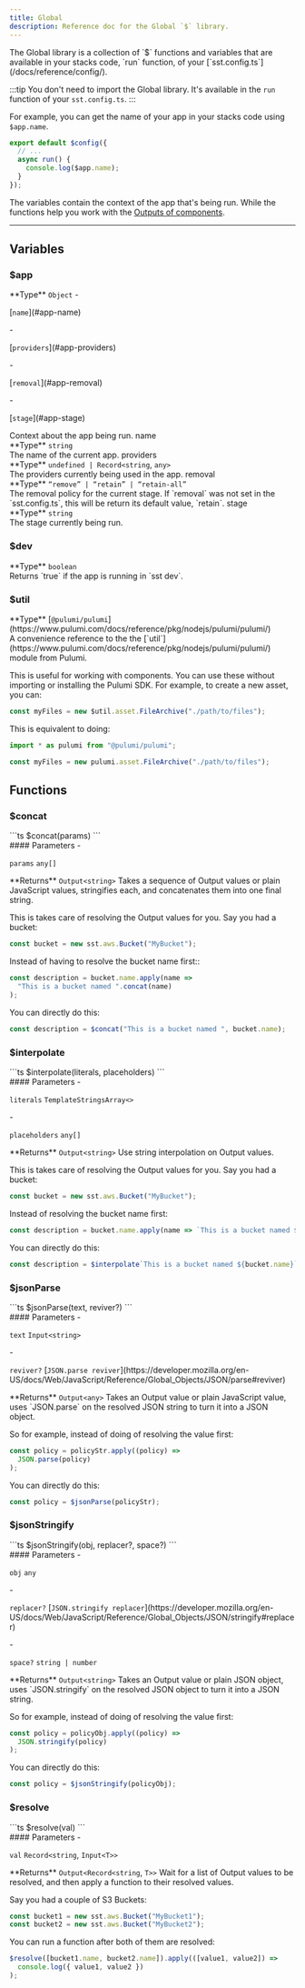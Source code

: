 ```yaml
---
title: Global
description: Reference doc for the Global `$` library.
---
```



<div class="tsdoc">

<Section type="about">
The Global library is a collection of `$` functions and variables that are available in your stacks code, `run` function, of your [`sst.config.ts`](/docs/reference/config/).

:::tip
You don't need to import the Global library. It's available in the `run` function of your `sst.config.ts`.
:::

For example, you can get the name of your app in your stacks code using `$app.name`.

```ts title="sst.config.ts" {4}
export default $config({
  // ...
  async run() {
    console.log($app.name);
  }
});
```

The variables contain the context of the app that's being run. While the functions help you work with the [Outputs of components](/docs/components##inputs--outputs).
</Section>

---

## Variables

### $app
<Segment>
<Section type="parameters">
<InlineSection>
**Type** <code class="primitive">Object</code>
</InlineSection>
- <p>[<code class="key">name</code>](#app-name)</p>
- <p>[<code class="key">providers</code>](#app-providers)</p>
- <p>[<code class="key">removal</code>](#app-removal)</p>
- <p>[<code class="key">stage</code>](#app-stage)</p>
</Section>
Context about the app being run.
</Segment>
<NestedTitle id="app-name" Tag="h4" parent="$app.">name</NestedTitle>
<Segment>
<Section type="parameters">
<InlineSection>
**Type** <code class="primitive">string</code>
</InlineSection>
</Section>
The name of the current app.
</Segment>
<NestedTitle id="app-providers" Tag="h4" parent="$app.">providers</NestedTitle>
<Segment>
<Section type="parameters">
<InlineSection>
**Type** <code class="primitive">undefined</code><code class="symbol"> | </code><code class="primitive">Record</code><code class="symbol">&lt;</code><code class="primitive">string</code>, <code class="primitive">any</code><code class="symbol">&gt;</code>
</InlineSection>
</Section>
The providers currently being used in the app.
</Segment>
<NestedTitle id="app-removal" Tag="h4" parent="$app.">removal</NestedTitle>
<Segment>
<Section type="parameters">
<InlineSection>
**Type** <code class="symbol">&ldquo;</code><code class="primitive">remove</code><code class="symbol">&rdquo;</code><code class="symbol"> | </code><code class="symbol">&ldquo;</code><code class="primitive">retain</code><code class="symbol">&rdquo;</code><code class="symbol"> | </code><code class="symbol">&ldquo;</code><code class="primitive">retain-all</code><code class="symbol">&rdquo;</code>
</InlineSection>
</Section>
The removal policy for the current stage. If `removal` was not set in the `sst.config.ts`, this will be return its default value, `retain`.
</Segment>
<NestedTitle id="app-stage" Tag="h4" parent="$app.">stage</NestedTitle>
<Segment>
<Section type="parameters">
<InlineSection>
**Type** <code class="primitive">string</code>
</InlineSection>
</Section>
The stage currently being run.
</Segment>

### $dev
<Segment>
<Section type="parameters">
<InlineSection>
**Type** <code class="primitive">boolean</code>
</InlineSection>
</Section>
Returns `true` if the app is running in `sst dev`.
</Segment>

### $util
<Segment>
<Section type="parameters">
<InlineSection>
**Type** [<code class="type">@pulumi/pulumi</code>](https://www.pulumi.com/docs/reference/pkg/nodejs/pulumi/pulumi/)
</InlineSection>
</Section>
A convenience reference to the the [`util`](https://www.pulumi.com/docs/reference/pkg/nodejs/pulumi/pulumi/) module from Pulumi.

This is useful for working with components. You can use these without importing or installing the Pulumi SDK.
For example, to create a new asset, you can:

```ts title="sst.config.ts"
const myFiles = new $util.asset.FileArchive("./path/to/files");
```

This is equivalent to doing:

```ts title="sst.config.ts"
import * as pulumi from "@pulumi/pulumi";

const myFiles = new pulumi.asset.FileArchive("./path/to/files");
```
</Segment>

## Functions

### $concat
<Segment>
<Section type="signature">
```ts
$concat(params)
```
</Section>

<Section type="parameters">
#### Parameters
- <p><code class="key">params</code> <code class="primitive">any</code><code class="symbol">[]</code></p>
</Section>

<InlineSection>
**Returns** <code class="primitive">Output</code><code class="symbol">&lt;</code><code class="primitive">string</code><code class="symbol">&gt;</code>
</InlineSection>
Takes a sequence of Output values or plain JavaScript values, stringifies each,
and concatenates them into one final string.

This is takes care of resolving the Output values for you. Say you had a bucket:

```ts
const bucket = new sst.aws.Bucket("MyBucket");
```

Instead of having to resolve the bucket name first::

```ts
const description = bucket.name.apply(name =>
  "This is a bucket named ".concat(name)
);
```

You can directly do this:

```ts
const description = $concat("This is a bucket named ", bucket.name);
```
</Segment>

### $interpolate
<Segment>
<Section type="signature">
```ts
$interpolate(literals, placeholders)
```
</Section>

<Section type="parameters">
#### Parameters
- <p><code class="key">literals</code> <code class="primitive">TemplateStringsArray</code><code class="symbol">&lt;</code><code class="symbol">&gt;</code></p>
- <p><code class="key">placeholders</code> <code class="primitive">any</code><code class="symbol">[]</code></p>
</Section>

<InlineSection>
**Returns** <code class="primitive">Output</code><code class="symbol">&lt;</code><code class="primitive">string</code><code class="symbol">&gt;</code>
</InlineSection>
Use string interpolation on Output values.

This is takes care of resolving the Output values for you. Say you had a bucket:

```ts
const bucket = new sst.aws.Bucket("MyBucket");
```

Instead of resolving the bucket name first:

```ts
const description = bucket.name.apply(name => `This is a bucket named ${name}`);
```

You can directly do this:
```ts
const description = $interpolate`This is a bucket named ${bucket.name}`;
```
</Segment>

### $jsonParse
<Segment>
<Section type="signature">
```ts
$jsonParse(text, reviver?)
```
</Section>

<Section type="parameters">
#### Parameters
- <p><code class="key">text</code> <code class="primitive">Input</code><code class="symbol">&lt;</code><code class="primitive">string</code><code class="symbol">&gt;</code></p>
- <p><code class="key">reviver?</code> [<code class="type">JSON.parse reviver</code>](https://developer.mozilla.org/en-US/docs/Web/JavaScript/Reference/Global_Objects/JSON/parse#reviver)</p>
</Section>

<InlineSection>
**Returns** <code class="primitive">Output</code><code class="symbol">&lt;</code><code class="primitive">any</code><code class="symbol">&gt;</code>
</InlineSection>
Takes an Output value or plain JavaScript value, uses `JSON.parse`
on the resolved JSON string to turn it into a JSON object.

So for example, instead of doing of resolving the value first:

```ts
const policy = policyStr.apply((policy) =>
  JSON.parse(policy)
);
```

You can directly do this:

```ts
const policy = $jsonParse(policyStr);
```
</Segment>

### $jsonStringify
<Segment>
<Section type="signature">
```ts
$jsonStringify(obj, replacer?, space?)
```
</Section>

<Section type="parameters">
#### Parameters
- <p><code class="key">obj</code> <code class="primitive">any</code></p>
- <p><code class="key">replacer?</code> [<code class="type">JSON.stringify replacer</code>](https://developer.mozilla.org/en-US/docs/Web/JavaScript/Reference/Global_Objects/JSON/stringify#replacer)</p>
- <p><code class="key">space?</code> <code class="primitive">string</code><code class="symbol"> | </code><code class="primitive">number</code></p>
</Section>

<InlineSection>
**Returns** <code class="primitive">Output</code><code class="symbol">&lt;</code><code class="primitive">string</code><code class="symbol">&gt;</code>
</InlineSection>
Takes an Output value or plain JSON object, uses `JSON.stringify`
on the resolved JSON object to turn it into a JSON string.

So for example, instead of doing of resolving the value first:

```ts
const policy = policyObj.apply((policy) =>
  JSON.stringify(policy)
);
```

You can directly do this:

```ts
const policy = $jsonStringify(policyObj);
```
</Segment>

### $resolve
<Segment>
<Section type="signature">
```ts
$resolve(val)
```
</Section>

<Section type="parameters">
#### Parameters
- <p><code class="key">val</code> <code class="primitive">Record</code><code class="symbol">&lt;</code><code class="primitive">string</code>, <code class="primitive">Input</code><code class="symbol">&lt;</code><code class="primitive">T</code><code class="symbol">&gt;</code><code class="symbol">&gt;</code></p>
</Section>

<InlineSection>
**Returns** <code class="primitive">Output</code><code class="symbol">&lt;</code><code class="primitive">Record</code><code class="symbol">&lt;</code><code class="primitive">string</code>, <code class="primitive">T</code><code class="symbol">&gt;</code><code class="symbol">&gt;</code>
</InlineSection>
Wait for a list of Output values to be resolved, and then apply a function to their resolved values.

Say you had a couple of S3 Buckets:
```ts
const bucket1 = new sst.aws.Bucket("MyBucket1");
const bucket2 = new sst.aws.Bucket("MyBucket2");
```

You can run a function after both of them are resolved:

```ts
$resolve([bucket1.name, bucket2.name]).apply(([value1, value2]) =>
  console.log({ value1, value2 })
);
```
</Segment>
</div>